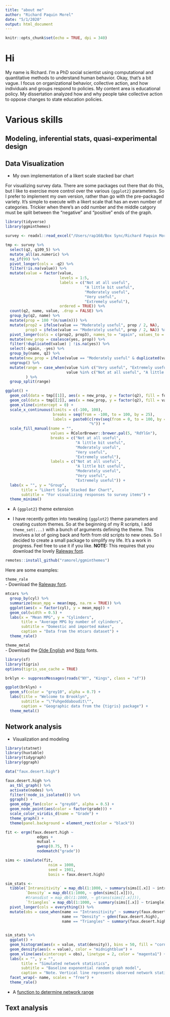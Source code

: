 ```yaml
---
title: "about me"
author: "Richard Paquin Morel"
date: "5/1/2020"
output: html_document
---
```


```r
knitr::opts_chunk$set(echo = TRUE, dpi = 340)
```

# Hi

My name is Richard. I'm a PhD social scientist using computational and quantitative methods to understand human behavior. Okay, that's a bit vague. I focus on organizational behavior, collective action, and how individuals and groups respond to policies. My content area is educational policy. My dissertation analyzed how and why people take collective action to oppose changes to state education policies.

# Various skills

## Modeling, inferential stats, quasi-experimental design

## Data Visualization

- My own implementation of a likert scale stacked bar chart

For visualizing survey data. There are some packages out there that do this, but I like to exercise more control over the various `{ggplot2}` parameters. So I prefer to implement my own version, rather than go with the pre-packaged variety. It's simple to execute with a likert scale that has an even number of categories. Trickier when there's an odd number and the middle catgory must be split between the "negative" and "positive" ends of the graph.

```r
library(tidyverse)
library(ggminthemes)

survey <- readxl::read_excel("/Users/rap168/Box Sync/Richard Paquin Morel/BMTN survey data/bmtn8_2020_feb/bmtn8_2020_feb.xlsx") %>% janitor::clean_names()

tmp <- survey %>% 
  select(q2, q109_5) %>% 
  mutate_all(as.numeric) %>% 
  na_if(99) %>% 
  pivot_longer(cols = -q2) %>% 
  filter(!is.na(value)) %>% 
  mutate(value = factor(value, 
                        levels = 1:5, 
                        labels = c("Not at all useful",
                                   "A little bit useful",
                                   "Moderately useful",
                                   "Very useful",
                                   "Extremely useful"),
                        ordered = TRUE)) %>% 
  count(q2, name, value, .drop = FALSE) %>% 
  group_by(q2, name) %>% 
  mutate(prop = 100 *(n/sum(n))) %>% 
  mutate(prop2 = ifelse(value == "Moderately useful", prop / 2, NA), 
         prop3 = ifelse(value == "Moderately useful", prop / 2, NA)) %>% 
  pivot_longer(cols = c(prop2, prop3), names_to = "again", values_to = "yes") %>%
  mutate(new_prop = coalesce(yes, prop)) %>% 
  filter(!duplicated(value) | !is.na(yes)) %>% 
  select(-again, -yes) %>% 
  group_by(name, q2) %>% 
  mutate(new_prop = ifelse(value == "Moderately useful" & duplicated(value) | value %in% c("Not at all useful", "A little bit useful"), new_prop * -1, new_prop)) %>% 
  ungroup() %>% 
  mutate(range = case_when(value %in% c("Very useful", "Extremely useful", "Moderately useful") & new_prop >= 0 ~ "high", 
                           value %in% c("Not at all useful", "A little bit useful", "Moderately useful") & new_prop <= 0 ~ "low")
         ) %>%  
  group_split(range)

ggplot() + 
  geom_col(data = tmp[[1]], aes(x = new_prop, y = factor(q2), fill = forcats::fct_rev(value))) + 
  geom_col(data = tmp[[2]], aes(x = new_prop, y = factor(q2), fill = value)) + 
  geom_vline(xintercept = 0) + 
  scale_x_continuous(limits = c(-100, 100), 
                     breaks = seq(from = -100, to = 100, by = 25), 
                     labels = paste0(c(rev(seq(from = 0, to = 100, by = 25)), seq(from = 25, to = 100, by = 25)),
                                     "%")) + 
  scale_fill_manual(name = "",
                    values = RColorBrewer::brewer.pal(5, "RdYlGn"), 
                    breaks = c("Not at all useful",
                               "A little bit useful",
                               "Moderately useful",
                               "Very useful",
                               "Extremely useful"), 
                    labels = c("Not at all useful",
                               "A little bit useful",
                               "Moderately useful",
                               "Very useful",
                               "Extremely useful")) +
  labs(x = "", y = "Group",
       title = "Likert Scale Stacked Bar Chart",
       subtitle = "For visualizing responses to survey items") +
  theme_minima()
```


- A `{ggplot2}` theme extension

- I have recently gotten into tweaking `{ggplot2}` theme parameters and creating custom themes. So at the beginning of my R scripts, I add `theme_set(...)` with a bunch of arguments defining the theme. This involves a lot of going back and forth from old scripts to new ones. So I decided to create a small package to simplify my life. It's a work in progress. Feel free to use it if you like. **NOTE:** This requires that you download the lovely [Raleway font](https://www.fontsquirrel.com/fonts/raleway).
```r
remotes::install_github("ramorel/ggminthemes")
```

Here are some examples:

`theme_rale`  
- Download the [Raleway font](https://www.fontsquirrel.com/fonts/raleway).  

```r
mtcars %>% 
  group_by(cyl) %>% 
  summarize(mean_mpg = mean(mpg, na.rm = TRUE)) %>% 
  ggplot(aes(x = factor(cyl), y = mean_mpg)) +
  geom_col(width = 0.5) +
  labs(x = "Mean MPG", y = "Cylinders",
       title = "Average MPG by number of cylinders",
       subtitle = "Domestic and imported makes",
       caption = "Data from the mtcars dataset") + 
  theme_rale()
```

`theme_metal`  
- Download the [Olde English](https://www.dafont.com/olde-english.font) and [Noto](https://www.google.com/get/noto/help/install/) fonts. 

```r
library(sf)
library(tigris)
options(tigris_use_cache = TRUE)

brklyn <- suppressMessages(roads("NY", "Kings", class = "sf"))

ggplot(brklyn) +
  geom_sf(color = "grey10", alpha = 0.7) +
  labs(title = "Welcome to Brooklyn",
       subtitle = "\"Fuhgeddaboudit\"",
       caption = "Geographic data from the {tigris} package") +
  theme_metal()
```

## Network analysis

- Visualization and modeling  
```r
library(statnet)
library(huxtable)
library(tidygraph)
library(ggraph)

data("faux.desert.high")

faux.desert.high %>% 
  as_tbl_graph() %>% 
  activate(nodes) %>% 
  filter(!node_is_isolated()) %>%  
  ggraph() +
  geom_edge_fan(color = "grey60", alpha = 0.5) +
  geom_node_point(aes(color = factor(grade))) + 
  scale_color_viridis_d(name = "Grade") +
  theme_graph() +
  theme(panel.background = element_rect(color = "black"))

fit <- ergm(faux.desert.high ~ 
              edges + 
              mutual + 
              gwesp(0.75, T) + 
              nodematch("grade"))

sims <- simulate(fit, 
                   nsim = 1000,
                   seed = 1981,
                   basis = faux.desert.high)

sim_stats <- 
  tibble(`Intransitivity` = map_dbl(1:1000, ~ summary(sims[[.x]] ~ intransitive)),
         `Density` = map_dbl(1:1000, ~ gden(sims[[.x]])),
         #transdist = map_dbl(1:1000, ~ gtrans(sims[[.x]])),
         `Triangles` = map_dbl(1:1000, ~ summary(sims[[.x]] ~ triangle))) %>% 
  pivot_longer(cols = everything()) %>% 
  mutate(obs = case_when(name == "Intransitivity" ~ summary(faux.desert.high ~ intransitive),
                         name == "Density" ~ gden(faux.desert.high),
                         name == "Triangles" ~ summary(faux.desert.high ~ triangle)))
         

sim_stats %>% 
  ggplot() + 
  geom_histogram(aes(x = value, stat(density)), bins = 50, fill = "cornflowerblue", alpha = 0.4) + 
  geom_density(aes(x = value), color = "midnightblue") + 
  geom_vline(aes(xintercept = obs), linetype = 2, color = "magenta1") + 
  labs(x = "", y = "", 
       title = "Simulated network statistics",
       subtitle = "Baseline exponential random graph model",
       caption = "Note. Vertical line represents observed network statistic") +
  facet_wrap(~ name, scales = "free") + 
  theme_rale()
```

- A [function to determine network range](https://ramorel.github.io/network-range/)

## Text analysis
